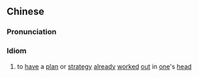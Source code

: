 ==Chinese==
{{zh-forms|type=112}}

===Pronunciation===
{{zh-pron
|m=zì yǒu dàolǐ
|cat=id
}}

===Idiom===
{{zh-idiom}}

# to [[have]] a [[plan]] or [[strategy]] [[already]] [[worked]] [[out]] in [[one]]'s [[head]]